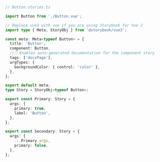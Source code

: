 ```ts
// Button.stories.ts

import Button from './Button.vue';

// Replace vue3 with vue if you are using Storybook for Vue 2
import type { Meta, StoryObj } from '@storybook/vue3';

const meta: Meta<typeof Button> = {
  title: 'Button',
  component: Button,
  //👇 Enables auto-generated documentation for the component story
  tags: ['docsPage'],
  argTypes: {
    backgroundColor: { control: 'color' },
  },
};

export default meta;
type Story = StoryObj<typeof Button>;

export const Primary: Story = {
  args: {
    primary: true,
    label: 'Button',
  },
};

export const Secondary: Story = {
  args: {
    ...Primary.args,
    primary: false,
  },
};
```
